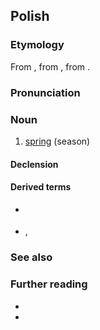 ==Polish==
{{wp|lang=pl}}

===Etymology===
From {{inh|pl|sla-pro|*vesna}}, from {{inh|sla-pro|ine-bsl-pro|*was(e)r}}, from {{inh|sla-pro|ine-pro|*wósr̥}}.

===Pronunciation===
{{pl-p|a=pl-wiosna.ogg}}

===Noun===
{{pl-noun|f|dim=wiosenka}}

# [[spring]] (season)

====Declension====
{{pl-decl-noun-f|wio|sn|genp=wiosen}}

====Derived terms====
* {{q|adjective}} {{l|pl|wiosenny}}
* {{q|adverbs}} {{l|pl|wiosennie}}, {{l|pl|wiosną}}

===See also===
{{table:seasons/pl}}

===Further reading===
* {{R:pl:WSJP}}
* {{R:PWN}}

{{C|pl|Spring}}